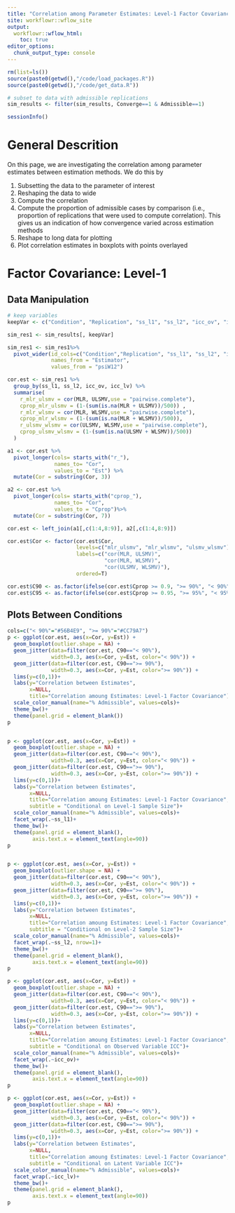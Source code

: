 ```yaml
---
title: "Correlation among Parameter Estimates: Level-1 Factor Covariance"
site: workflowr::wflow_site
output:
  workflowr::wflow_html:
    toc: true
editor_options:
  chunk_output_type: console
---
```


```r
rm(list=ls())
source(paste0(getwd(),"/code/load_packages.R"))
source(paste0(getwd(),"/code/get_data.R"))

# subset to data with admissible replications
sim_results <- filter(sim_results, Converge==1 & Admissible==1)

```

```r
sessionInfo()
```

# General Descrition

On this page, we are investigating the correlation among parameter estimates between estimation methods.
We do this by

1. Subsetting the data to the parameter of interest
2. Reshaping the data to wide
3. Compute the correlation
4. Compute the proportion of admissible cases by comparison (i.e., proportion of replications that were used to compute correlation). This gives us an indication of how convergence varied across estimation methods
5. Reshape to long data for plotting
6. Plot correlation estimates in boxplots with points overlayed

# Factor Covariance: Level-1

## Data Manipulation

```r

# keep variables
keepVar <- c("Condition", "Replication", "ss_l1", "ss_l2", "icc_ov", "icc_lv", "Estimator", "psiW12")

sim_res1 <- sim_results[, keepVar]

sim_res1 <- sim_res1%>%
  pivot_wider(id_cols=c("Condition","Replication", "ss_l1", "ss_l2", "icc_ov", "icc_lv"),
              names_from = "Estimator",
              values_from = "psiW12")

cor.est <- sim_res1 %>%
  group_by(ss_l1, ss_l2, icc_ov, icc_lv) %>%
  summarise(
    r_mlr_ulsmv = cor(MLR, ULSMV,use = "pairwise.complete"),
    cprop_mlr_ulsmv = (1-(sum(is.na(MLR + ULSMV))/500)) ,
    r_mlr_wlsmv = cor(MLR, WLSMV,use = "pairwise.complete"),
    cprop_mlr_wlsmv = (1-(sum(is.na(MLR + WLSMV))/500)),
    r_ulsmv_wlsmv = cor(ULSMV, WLSMV,use = "pairwise.complete"),
    cprop_ulsmv_wlsmv = (1-(sum(is.na(ULSMV + WLSMV))/500))
  )

a1 <- cor.est %>%
  pivot_longer(cols= starts_with("r_"),
               names_to= "Cor",
               values_to = "Est") %>%
  mutate(Cor = substring(Cor, 3))

a2 <- cor.est %>%
  pivot_longer(cols= starts_with("cprop_"),
               names_to= "Cor",
               values_to = "Cprop")%>%
  mutate(Cor = substring(Cor, 7))

cor.est <- left_join(a1[,c(1:4,8:9)], a2[,c(1:4,8:9)])

cor.est$Cor <- factor(cor.est$Cor,
                      levels=c("mlr_ulsmv", "mlr_wlsmv", "ulsmv_wlsmv"),
                      labels=c("cor(MLR, ULSMV)",
                               "cor(MLR, WLSMV)",
                               "cor(ULSMV, WLSMV)"),
                      ordered=T)

cor.est$C90 <- as.factor(ifelse(cor.est$Cprop >= 0.9, ">= 90%", "< 90%"))
cor.est$C95 <- as.factor(ifelse(cor.est$Cprop >= 0.95, ">= 95%", "< 95%"))

```

## Plots Between Conditions

```r

cols=c("< 90%"="#56B4E9", ">= 90%"="#CC79A7")
p <- ggplot(cor.est, aes(x=Cor, y=Est)) +
  geom_boxplot(outlier.shape = NA) +
  geom_jitter(data=filter(cor.est, C90=="< 90%"),
              width=0.3, aes(x=Cor, y=Est, color="< 90%")) +
  geom_jitter(data=filter(cor.est, C90==">= 90%"),
              width=0.3, aes(x=Cor, y=Est, color=">= 90%")) +
  lims(y=c(0,1))+
  labs(y="Correlation between Estimates",
       x=NULL,
       title="Correlation amoung Estimates: Level-1 Factor Covariance")+
  scale_color_manual(name="% Admissible", values=cols)+
  theme_bw()+
  theme(panel.grid = element_blank())
p


p <- ggplot(cor.est, aes(x=Cor, y=Est)) +
  geom_boxplot(outlier.shape = NA) +
  geom_jitter(data=filter(cor.est, C90=="< 90%"),
              width=0.3, aes(x=Cor, y=Est, color="< 90%")) +
  geom_jitter(data=filter(cor.est, C90==">= 90%"),
              width=0.3, aes(x=Cor, y=Est, color=">= 90%")) +
  lims(y=c(0,1))+
  labs(y="Correlation between Estimates",
       x=NULL,
       title="Correlation amoung Estimates: Level-1 Factor Covariance",
       subtitle = "Conditional on Level-1 Sample Size")+
  scale_color_manual(name="% Admissible", values=cols)+
  facet_wrap(.~ss_l1)+
  theme_bw()+
  theme(panel.grid = element_blank(),
        axis.text.x = element_text(angle=90))
p


p <- ggplot(cor.est, aes(x=Cor, y=Est)) +
  geom_boxplot(outlier.shape = NA) +
  geom_jitter(data=filter(cor.est, C90=="< 90%"),
              width=0.3, aes(x=Cor, y=Est, color="< 90%")) +
  geom_jitter(data=filter(cor.est, C90==">= 90%"),
              width=0.3, aes(x=Cor, y=Est, color=">= 90%")) +
  lims(y=c(0,1))+
  labs(y="Correlation between Estimates",
       x=NULL,
       title="Correlation amoung Estimates: Level-1 Factor Covariance",
       subtitle = "Conditional on Level-2 Sample Size")+
  scale_color_manual(name="% Admissible", values=cols)+
  facet_wrap(.~ss_l2, nrow=1)+
  theme_bw()+
  theme(panel.grid = element_blank(),
        axis.text.x = element_text(angle=90))
p

p <- ggplot(cor.est, aes(x=Cor, y=Est)) +
  geom_boxplot(outlier.shape = NA) +
  geom_jitter(data=filter(cor.est, C90=="< 90%"),
              width=0.3, aes(x=Cor, y=Est, color="< 90%")) +
  geom_jitter(data=filter(cor.est, C90==">= 90%"),
              width=0.3, aes(x=Cor, y=Est, color=">= 90%")) +
  lims(y=c(0,1))+
  labs(y="Correlation between Estimates",
       x=NULL,
       title="Correlation amoung Estimates: Level-1 Factor Covariance",
       subtitle = "Conditional on Observed Variable ICC")+
  scale_color_manual(name="% Admissible", values=cols)+
  facet_wrap(.~icc_ov)+
  theme_bw()+
  theme(panel.grid = element_blank(),
        axis.text.x = element_text(angle=90))
p

p <- ggplot(cor.est, aes(x=Cor, y=Est)) +
  geom_boxplot(outlier.shape = NA) +
  geom_jitter(data=filter(cor.est, C90=="< 90%"),
              width=0.3, aes(x=Cor, y=Est, color="< 90%")) +
  geom_jitter(data=filter(cor.est, C90==">= 90%"),
              width=0.3, aes(x=Cor, y=Est, color=">= 90%")) +
  lims(y=c(0,1))+
  labs(y="Correlation between Estimates",
       x=NULL,
       title="Correlation amoung Estimates: Level-1 Factor Covariance",
       subtitle = "Conditional on Latent Variable ICC")+
  scale_color_manual(name="% Admissible", values=cols)+
  facet_wrap(.~icc_lv)+
  theme_bw()+
  theme(panel.grid = element_blank(),
        axis.text.x = element_text(angle=90))
p

```



